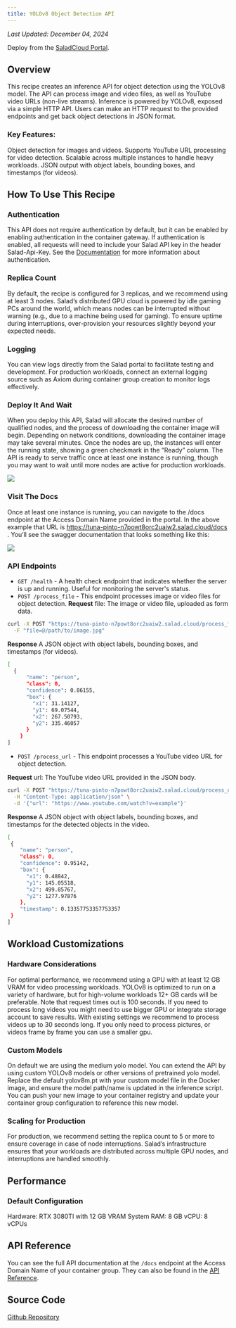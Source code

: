 ```yaml
---
title: YOLOv8 Object Detection API
---
```


_Last Updated: December 04, 2024_

<Tip>Deploy from the [SaladCloud Portal](https://portal.salad.com).</Tip>

## Overview

This recipe creates an inference API for object detection using the YOLOv8 model. The API can process image and video
files, as well as YouTube video URLs (non-live streams). Inference is powered by YOLOv8, exposed via a simple HTTP API.
Users can make an HTTP request to the provided endpoints and get back object detections in JSON format.

### Key Features:

Object detection for images and videos. Supports YouTube URL processing for video detection. Scalable across multiple
instances to handle heavy workloads. JSON output with object labels, bounding boxes, and timestamps (for videos).

## How To Use This Recipe

### Authentication

This API does not require authentication by default, but it can be enabled by enabling authentication in the container
gateway. If authentication is enabled, all requests will need to include your Salad API key in the header Salad-Api-Key.
See the [Documentation](https://docs.salad.com/container-engine/gateway/sending-requests#authenticated-requests) for
more information about authentication.

### Replica Count

By default, the recipe is configured for 3 replicas, and we recommend using at least 3 nodes. Salad’s distributed GPU
cloud is powered by idle gaming PCs around the world, which means nodes can be interrupted without warning (e.g., due to
a machine being used for gaming). To ensure uptime during interruptions, over-provision your resources slightly beyond
your expected needs.

### Logging

You can view logs directly from the Salad portal to facilitate testing and development. For production workloads,
connect an external logging source such as Axiom during container group creation to monitor logs effectively.

### Deploy It And Wait

When you deploy this API, Salad will allocate the desired number of qualified nodes, and the process of downloading the
container image will begin. Depending on network conditions, downloading the container image may take several minutes.
Once the nodes are up, the instances will enter the running state, showing a green checkmark in the “Ready” column. The
API is ready to serve traffic once at least one instance is running, though you may want to wait until more nodes are
active for production workloads.

![](/products/recipes/images/deploy-yolov8-1.png)

### Visit The Docs

Once at least one instance is running, you can navigate to the /docs endpoint at the Access Domain Name provided in the
portal. In the above example that URL is https://tuna-pinto-n7powt8orc2uaiw2.salad.cloud/docs . You’ll see the swagger
documentation that looks something like this:

![](/products/recipes/images/deploy-yolov8-2.png)

### API Endpoints

- `GET /health` - A health check endpoint that indicates whether the server is up and running. Useful for monitoring the
  server's status.
- `POST /process_file` - This endpoint processes image or video files for object detection. **Request** file: The image
  or video file, uploaded as form data.

```bash
curl -X POST "https://tuna-pinto-n7powt8orc2uaiw2.salad.cloud/process_file" \
  -F "file=@/path/to/image.jpg"
```

**Response** A JSON object with object labels, bounding boxes, and timestamps (for videos).

```bash
[
  {
      "name": "person",
      "class": 0,
      "confidence": 0.86155,
      "box": {
        "x1": 31.14127,
        "y1": 69.07544,
        "x2": 267.50793,
        "y2": 335.46057
      }
    }
]
```

- `POST /process_url` - This endpoint processes a YouTube video URL for object detection.

**Request** url: The YouTube video URL provided in the JSON body.

```bash
curl -X POST "https://tuna-pinto-n7powt8orc2uaiw2.salad.cloud/process_url" \
  -H "Content-Type: application/json" \
  -d '{"url": "https://www.youtube.com/watch?v=example"}'
```

**Response** A JSON object with object labels, bounding boxes, and timestamps for the detected objects in the video.

```bash
[
 {
    "name": "person",
    "class": 0,
    "confidence": 0.95142,
    "box": {
      "x1": 0.48842,
      "y1": 145.05518,
      "x2": 499.85767,
      "y2": 1277.97876
    },
    "timestamp": 0.13357753357753357
 }
]
```

## Workload Customizations

### Hardware Considerations

For optimal performance, we recommend using a GPU with at least 12 GB VRAM for video processing workloads. YOLOv8 is
optimized to run on a variety of hardware, but for high-volume workloads 12+ GB cards will be preferable. Note that
request times out is 100 seconds. If you need to process long videos you might need to use bigger GPU or integrate
storage account to save results. With existing settings we recommend to process videos up to 30 seconds long. If you
only need to process pictures, or videos frame by frame you can use a smaller gpu.

### Custom Models

On default we are using the medium yolo model. You can extend the API by using custom YOLOv8 models or other versions of
pretrained yolo model. Replace the default yolov8m.pt with your custom model file in the Docker image, and ensure the
model path/name is updated in the inference script. You can push your new image to your container registry and update
your container group configuration to reference this new model.

### Scaling for Production

For production, we recommend setting the replica count to 5 or more to ensure coverage in case of node interruptions.
Salad’s infrastructure ensures that your workloads are distributed across multiple GPU nodes, and interruptions are
handled smoothly.

## Performance

### Default Configuration

Hardware: RTX 3080TI with 12 GB VRAM System RAM: 8 GB vCPU: 8 vCPUs

## API Reference

You can see the full API documentation at the `/docs` endpoint at the Access Domain Name of your container group. They
can also be found in the [API Reference](/reference/recipes/yolov8).

## Source Code

[<Icon icon="github" size="24" /> Github Repository](https://github.com/SaladTechnologies/salad-recipes/tree/master/src/yolov8)

